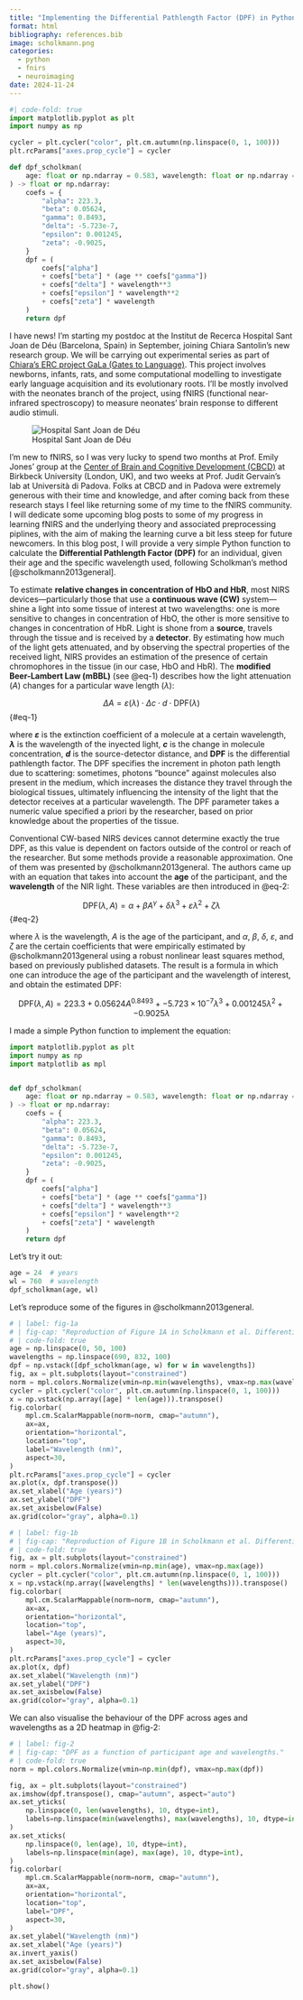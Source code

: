 ```yaml
---
title: "Implementing the Differential Pathlength Factor (DPF) in Python: the Scholkmann method"
format: html
bibliography: references.bib
image: scholkmann.png
categories:
  - python
  - fnirs
  - neuroimaging
date: 2024-11-24
---
```


```python
#| code-fold: true
import matplotlib.pyplot as plt
import numpy as np

cycler = plt.cycler("color", plt.cm.autumn(np.linspace(0, 1, 100)))
plt.rcParams["axes.prop_cycle"] = cycler
```


::: {.callout-tip title="**TLDR**: there you go"}
```python
def dpf_scholkman(
    age: float or np.ndarray = 0.583, wavelength: float or np.ndarray = 760
) -> float or np.ndarray:
    coefs = {
        "alpha": 223.3,
        "beta": 0.05624,
        "gamma": 0.8493,
        "delta": -5.723e-7,
        "epsilon": 0.001245,
        "zeta": -0.9025,
    }
    dpf = (
        coefs["alpha"]
        + coefs["beta"] * (age ** coefs["gamma"])
        + coefs["delta"] * wavelength**3
        + coefs["epsilon"] * wavelength**2
        + coefs["zeta"] * wavelength
    )
    return dpf
```
:::



I have news! I'm starting my postdoc at the Institut de Recerca Hospital Sant Joan de Déu (Barcelona, Spain) in September, joining Chiara Santolin's new research group. We will be carrying out experimental series as part of [Chiara's ERC project GaLa (Gates to Language)](https://www.upf.edu/web/mdm-dtic/news/-/asset_publisher/Q8isUSRyuEXA/content/chiara-santolin-obtains-an-erc-starting-grant-for-her-gala-project/maximized). This project involves newborns, infants, rats, and some computational modelling to investigate early language acquisition and its evolutionary roots. I'll be mostly involved with the neonates branch of the project, using fNIRS (functional near-infrared spectroscopy) to measure neonates' brain response to different audio stimuli.

::: {.column-margin}
![Hospital Sant Joan de Déu](hsjd.jpg)
:::


I'm new to fNIRS, so I was very lucky to spend two months at Prof. Emily Jones' group at the [Center of Brain and Cognitive Development (CBCD)](https://cbcd.bbk.ac.uk/) at Birkbeck University (London, UK), and two weeks at Prof. Judit Gervain's lab at Università di Padova. Folks at CBCD and in Padova were extremely generous with their time and knowledge, and after coming back from these research stays I feel like returning some of my time to the fNIRS community. I will dedicate some upcoming blog posts to some of my progress in learning fNIRS and the underlying theory and associated preprocessing piplines, with the aim of making the learning curve a bit less steep for future newcomers. In this blog post, I will provide a very simple Python function to calculate the **Differential Pathlength Factor (DPF)** for an individual, given their age and the specific wavelength used, following Scholkman's method [@scholkmann2013general].

To estimate **relative changes in concentration of HbO and HbR**, most NIRS devices---particularly those that use a **continuous wave (CW)** system---shine a light into some tissue of interest at two wavelengths: one is more sensitive to changes in concentration of HbO, the other is more sensitive to changes in concentration of HbR. Light is shone from a **source**, travels through the tissue and is received by a **detector**. By estimating how much of the light gets attenuated, and by observing the spectral properties of the received light, NIRS provides an estimation of the presence of certain chromophores in the tissue (in our case, HbO and HbR). The **modified Beer-Lambert Law (mBBL)** (see @eq-1) describes how the light attenuation ($A$) changes for a particular wave length ($\lambda$):

$$
\Delta A = \varepsilon(\lambda) \cdot \Delta c \cdot d \cdot \text{DPF}(\lambda)
$$ {#eq-1}

where **$\varepsilon$** is the extinction coefficient of a molecule at a certain wavelength, **$\lambda$** is the wavelength of the inyected light, **$c$** is the change in molecule concentration, **$d$** is the source-detector distance, and **$\text{DPF}$** is the differential pathlength factor. The DPF specifies the increment in photon path length due to scattering: sometimes, photons "bounce" against molecules also present in the medium, which increases the distance they travel through the biological tissues, ultimately influencing the intensity of the light that the detector receives at a particular wavelength. The DPF parameter takes a numeric value specified a priori by the researcher, based on prior knowledge about the properties of the tissue. 

Conventional CW-based NIRS devices cannot determine exactly the true DPF, as this value is dependent on factors outside of the control or reach of the researcher. But some methods provide a reasonable approximation. One of them was presented by @scholkmann2013general. The authors came up with an equation that takes into account the **age** of the participant, and the **wavelength** of the NIR light. These variables are then introduced in @eq-2:

$$
\text{DPF} (\lambda, A)= \alpha + \beta A ^{\gamma} + \delta \lambda ^{3} + \varepsilon \lambda ^{2} + \zeta \lambda
$$ {#eq-2}

where $\lambda$ is the wavelength, $A$ is the age of the participant, and $\alpha$, $\beta$, $\delta$, $\varepsilon$, and $\zeta$ are the certain coefficients that were empirically estimated by @scholkmann2013general using a robust nonlinear least squares method, based on previously published datasets. The result is a formula in which one can introduce the age of the participant and the wavelength of interest, and obtain the estimated DPF:

$$
\text{DPF} (\lambda, A)= 223.3 + 0.05624 A ^{0.8493} + −5.723 \times 10^{−7} \lambda ^{3} + 0.001245 \lambda ^{2} + −0.9025 \lambda
$$

I made a simple Python function to implement the equation:

```python
import matplotlib.pyplot as plt
import numpy as np
import matplotlib as mpl


def dpf_scholkman(
    age: float or np.ndarray = 0.583, wavelength: float or np.ndarray = 760
) -> float or np.ndarray:
    coefs = {
        "alpha": 223.3,
        "beta": 0.05624,
        "gamma": 0.8493,
        "delta": -5.723e-7,
        "epsilon": 0.001245,
        "zeta": -0.9025,
    }
    dpf = (
        coefs["alpha"]
        + coefs["beta"] * (age ** coefs["gamma"])
        + coefs["delta"] * wavelength**3
        + coefs["epsilon"] * wavelength**2
        + coefs["zeta"] * wavelength
    )
    return dpf
```

Let's try it out:

```python
age = 24  # years
wl = 760  # wavelength
dpf_scholkman(age, wl)
```

Let's reproduce some of the figures in @scholkmann2013general.


```python
# | label: fig-1a
# | fig-cap: "Reproduction of Figure 1A in Scholkmann et al. Differential pathlength as a function of the age of the participant  (X-axis) and the wavelength (Y-axis)."
# | code-fold: true
age = np.linspace(0, 50, 100)
wavelengths = np.linspace(690, 832, 100)
dpf = np.vstack([dpf_scholkman(age, w) for w in wavelengths])
fig, ax = plt.subplots(layout="constrained")
norm = mpl.colors.Normalize(vmin=np.min(wavelengths), vmax=np.max(wavelengths))
cycler = plt.cycler("color", plt.cm.autumn(np.linspace(0, 1, 100)))
x = np.vstack(np.array([age] * len(age))).transpose()
fig.colorbar(
    mpl.cm.ScalarMappable(norm=norm, cmap="autumn"),
    ax=ax,
    orientation="horizontal",
    location="top",
    label="Wavelength (nm)",
    aspect=30,
)
plt.rcParams["axes.prop_cycle"] = cycler
ax.plot(x, dpf.transpose())
ax.set_xlabel("Age (years)")
ax.set_ylabel("DPF")
ax.set_axisbelow(False)
ax.grid(color="gray", alpha=0.1)
```


```python
# | label: fig-1b
# | fig-cap: "Reproduction of Figure 1B in Scholkmann et al. Differential pathlength as a function of the wavelength (X-axis) and the age of the participant (Y-axis)."
# | code-fold: true
fig, ax = plt.subplots(layout="constrained")
norm = mpl.colors.Normalize(vmin=np.min(age), vmax=np.max(age))
cycler = plt.cycler("color", plt.cm.autumn(np.linspace(0, 1, 100)))
x = np.vstack(np.array([wavelengths] * len(wavelengths))).transpose()
fig.colorbar(
    mpl.cm.ScalarMappable(norm=norm, cmap="autumn"),
    ax=ax,
    orientation="horizontal",
    location="top",
    label="Age (years)",
    aspect=30,
)
plt.rcParams["axes.prop_cycle"] = cycler
ax.plot(x, dpf)
ax.set_xlabel("Wavelength (nm)")
ax.set_ylabel("DPF")
ax.set_axisbelow(False)
ax.grid(color="gray", alpha=0.1)
```


We can also visualise the behaviour of the DPF across ages and wavelengths as a 2D heatmap in @fig-2:

```python
# | label: fig-2
# | fig-cap: "DPF as a function of participant age and wavelengths."
# | code-fold: true
norm = mpl.colors.Normalize(vmin=np.min(dpf), vmax=np.max(dpf))

fig, ax = plt.subplots(layout="constrained")
ax.imshow(dpf.transpose(), cmap="autumn", aspect="auto")
ax.set_yticks(
    np.linspace(0, len(wavelengths), 10, dtype=int),
    labels=np.linspace(min(wavelengths), max(wavelengths), 10, dtype=int),
)
ax.set_xticks(
    np.linspace(0, len(age), 10, dtype=int),
    labels=np.linspace(min(age), max(age), 10, dtype=int),
)
fig.colorbar(
    mpl.cm.ScalarMappable(norm=norm, cmap="autumn"),
    ax=ax,
    orientation="horizontal",
    location="top",
    label="DPF",
    aspect=30,
)
ax.set_ylabel("Wavelength (nm)")
ax.set_xlabel("Age (years)")
ax.invert_yaxis()
ax.set_axisbelow(False)
ax.grid(color="gray", alpha=0.1)

plt.show()
```



